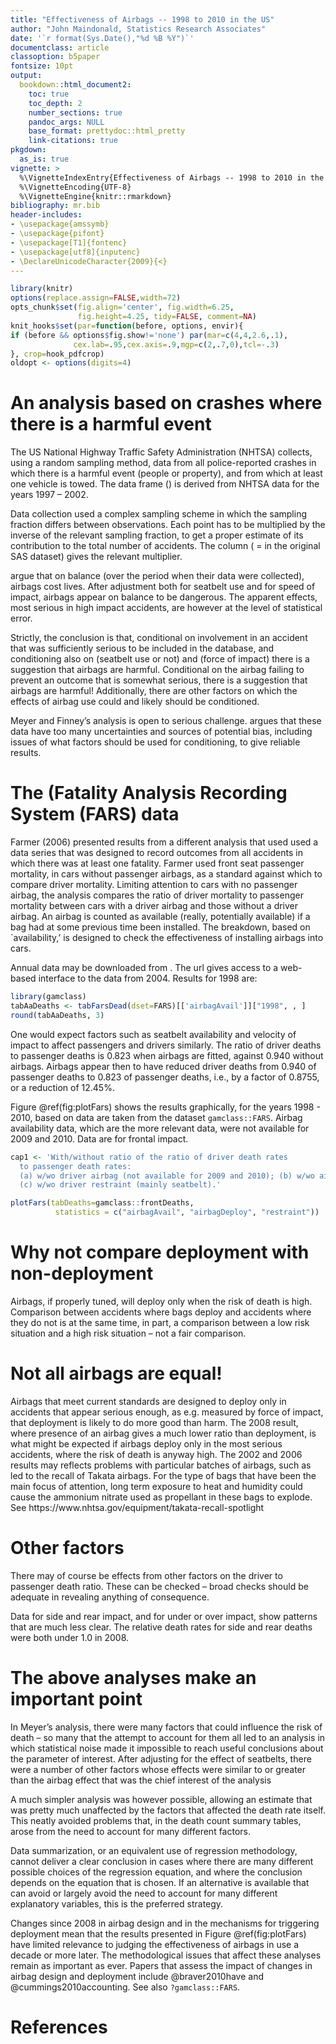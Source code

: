 ```yaml
---
title: "Effectiveness of Airbags -- 1998 to 2010 in the US"
author: "John Maindonald, Statistics Research Associates"
date: '`r format(Sys.Date(),"%d %B %Y")`'
documentclass: article
classoption: b5paper
fontsize: 10pt
output:
  bookdown::html_document2:
    toc: true
    toc_depth: 2
    number_sections: true
    pandoc_args: NULL
    base_format: prettydoc::html_pretty
    link-citations: true
pkgdown:
  as_is: true
vignette: >
  %\VignetteIndexEntry{Effectiveness of Airbags -- 1998 to 2010 in the US}
  %\VignetteEncoding{UTF-8}
  %\VignetteEngine{knitr::rmarkdown}
bibliography: mr.bib
header-includes:
- \usepackage{amssymb}
- \usepackage{pifont}
- \usepackage[T1]{fontenc}
- \usepackage[utf8]{inputenc}
- \DeclareUnicodeCharacter{2009}{<}
---
```


```r
library(knitr)
options(replace.assign=FALSE,width=72)
opts_chunk$set(fig.align='center', fig.width=6.25,
               fig.height=4.25, tidy=FALSE, comment=NA)
knit_hooks$set(par=function(before, options, envir){
if (before && options$fig.show!='none') par(mar=c(4,4,2.6,.1),
              cex.lab=.95,cex.axis=.9,mgp=c(2,.7,0),tcl=-.3)
}, crop=hook_pdfcrop)
oldopt <- options(digits=4)
```

# An analysis based on crashes where there is a harmful event

The US National Highway Traffic Safety Administration (NHTSA)
collects, using a random sampling method, data from all
police-reported crashes in which there is a harmful event (people or
property), and from which at least one vehicle is towed.  The data
frame \texttt{nassCDS} (\textit{DAAG}) is derived from NHTSA data for
the years 1997 -- 2002.\footnote{They hold a subset of the columns
  from a corrected version of the data analyzed in \citet{Meyer_Finney_2005}.
  See also \texttt{help(nassCDS)}. More complete data are available,
  in R image file format, from the web page
  \url{https://maths-people.anu.edu.au/~johnm/datasets/airbags/} (R image
  file).}

Data collection used a complex sampling scheme in which the sampling
fraction differs between observations.  Each point has to be
multiplied by the inverse of the relevant sampling fraction, to get a
proper estimate of its contribution to the total number of accidents.
The column \texttt{weight} (\texttt{national} = \textit{national
  inflation factor} in the original SAS dataset) gives the relevant 
  multiplier.

\Citet{Meyer_Finney_2005} argue that on balance (over the period when 
their data were collected), airbags cost lives. After adjustment both 
for seatbelt use and for speed of impact, airbags appear on balance 
to be dangerous.  The apparent effects, most serious in high impact
accidents, are however at the level of statistical error.

Strictly, the conclusion is that, conditional on involvement in an
accident that was sufficiently serious to be included in the database,
and conditioning also on \texttt{seatbelt} (seatbelt use or not) and
\texttt{dvcat} (force of impact) there is a suggestion that airbags
are harmful.  Conditional on the airbag failing to prevent an outcome
that is somewhat serious, there is a suggestion that airbags are
harmful! Additionally, there are other factors on which the effects
of airbag use could and likely should be conditioned.

Meyer and Finney's analysis is open to serious challenge.  \Citet{Farmer} 
argues that these data have too many uncertainties and sources of potential
bias, including issues of what factors should be used for conditioning,
to give reliable results. 

# The (Fatality Analysis Recording System (FARS) data

Farmer (2006) presented results from a different analysis that used
used a data series that was designed to record  outcomes from all 
accidents in which there was at least one fatality. Farmer used
front seat passenger mortality, in cars without passenger airbags, as
a standard against which to compare driver mortality.
Limiting attention to cars with no passenger airbag, the analysis
compares the ratio of driver mortality to passenger mortality
between cars with a driver airbag and those without a driver airbag.
An airbag is counted as available (really, potentially available)
if a bag had at some previous time been installed.  The breakdown,
based on `availability,' is designed to check the effectiveness 
of installing airbags into cars.

Annual data may be downloaded from \url{https://www.nhtsa.gov/node/97996/251}.
The url \url{http://www-fars.nhtsa.dot.gov/Main/index.aspx} gives 
access to a web-based interface to the data from 2004.  Results for 1998 are:

```r
library(gamclass)
tabAaDeaths <- tabFarsDead(dset=FARS)[['airbagAvail']]["1998", , ]
round(tabAaDeaths, 3)
```

One would expect factors such as seatbelt availability and velocity of
impact to affect passengers and drivers similarly.  The ratio of driver
deaths to passenger deaths is 0.823 when airbags are fitted, against
0.940 without airbags.  Airbags appear then to have reduced driver deaths
from 0.940 of passenger deaths to 0.823 of passenger deaths, i.e., by a
factor of 0.8755, or a reduction of 12.45\%.

Figure \@ref(fig:plotFars) shows the results graphically, for the years
1998 - 2010, based on data are taken from the dataset 
`gamclass::FARS`.  Airbag availability data, which are the more 
relevant data, were not available for 2009 and 2010.   Data are
for frontal impact.

```r
cap1 <- 'With/without ratio of the ratio of driver death rates
  to passenger death rates:
  (a) w/wo driver airbag (not available for 2009 and 2010); (b) w/wo airbag deployment,
  (c) w/wo driver restraint (mainly seatbelt).'
```

```r
plotFars(tabDeaths=gamclass::frontDeaths,
          statistics = c("airbagAvail", "airbagDeploy", "restraint"))
```

# Why not compare deployment with non-deployment

Airbags, if properly tuned, will deploy only when the risk of death is 
high.  Comparison between accidents where bags deploy and accidents 
where they do not is at the same time, in part, a comparison between a 
low risk situation and a high risk situation -- not a fair comparison.

# Not all airbags are equal!

Airbags that meet current standards are designed to deploy 
only in accidents that appear serious enough, as e.g. measured by 
force of impact, that deployment is likely to do more good than harm.
The 2008 result, where presence of an airbag gives a much lower ratio
than deployment, is what might be expected if airbags deploy only in
the most serious accidents, where the risk of death is anyway high.
The 2002 and 2006 results may reflects problems with particular
batches of airbags, such as led to the recall of Takata airbags.
For the type of bags that have been the main focus of attention,
long term exposure to heat and humidity could cause the ammonium
nitrate used as propellant in these bags to explode. See
https://www.nhtsa.gov/equipment/takata-recall-spotlight

# Other factors

There may of course be effects from other factors on the driver to
passenger death ratio.  These can be checked -- broad checks should be
adequate in revealing anything of consequence.

Data for side and rear impact, and for under or over impact, show
patterns that are much less clear.  The relative death rates for side
and rear deaths were both under 1.0 in 2008.

# The above analyses make an important point

In Meyer's analysis, there were many factors that could
influence the risk of death -- so many that the attempt to account for
them all led to an analysis in which statistical noise made it
impossible to reach useful conclusions about the parameter of
interest.  After adjusting for the effect of seatbelts, there
were a number of other factors whose effects were similar to or greater
than the airbag effect that was the chief interest of the analysis

A much simpler analysis was however possible, allowing an estimate
that was pretty much unaffected by the factors that affected the death
rate itself.  This neatly avoided problems that, in the death count
summary tables, arose from the need to account for many different
factors.

Data summarization, or an equivalent use of regression methodology,
cannot deliver a clear conclusion in cases where there are many
different possible choices of the regression equation, and where the
conclusion depends on the equation that is chosen.  If an alternative
is available that can avoid or largely avoid the need to account for
many different explanatory variables, this is the preferred strategy.

Changes since 2008 in airbag design and in the mechanisms for
triggering deployment mean that the results presented in Figure
\@ref(fig:plotFars) have limited relevance to judging the 
effectiveness of airbags in use a decade or more later.
The methodological issues that affect these analyses remain 
as important as ever.  Papers that assess the impact of changes in 
airbag design and deployment include @braver2010have and
@cummings2010accounting.  See also `?gamclass::FARS`.

# References
